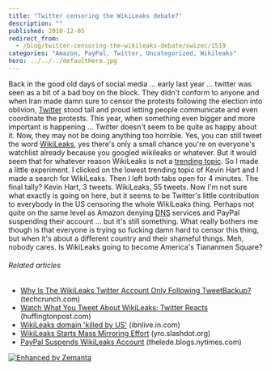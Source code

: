 ```yaml
---
title: "Twitter censoring the WikiLeaks debate?"
description: ""
published: 2010-12-05
redirect_from:
  - /blog/twitter-censoring-the-wikileaks-debate/swizec/1519
categories: "Amazon, PayPal, Twitter, Uncategorized, Wikileaks"
hero: ../../../defaultHero.jpg
---
```


Back in the good old days of social media ... early last year ... twitter was seen as a bit of a bad boy on the block. They didn't conform to anyone and when Iran made damn sure to censor the protests following the election into oblivion, [Twitter](http://en.wikipedia.org/wiki/Twitter "Twitter") stood tall and proud letting people communicate and even coordinate the protests. This year, when something even bigger and more important is happening ... Twitter doesn't seem to be quite as happy about it. Now, they may not be doing anything too horrible. Yes, you can still tweet the word [WikiLeaks](http://en.wikipedia.org/wiki/Wikileaks "Wikileaks"), yes there's only a small chance you're on everyone's watchlist already because you googled wikileaks or whatever. But it would seem that for whatever reason WikiLeaks is not a [trending topic](http://en.wikipedia.org/wiki/Trending_topic "Trending topic"). So I made a little experiment. I clicked on the lowest trending topic of Kevin Hart and I made a search for WikiLeaks. Then I left both tabs open for 4 minutes. The final tally? Kevin Hart, 3 tweets. WikiLeaks, 55 tweets. Now I'm not sure what exactly is going on here, but it seems to be Twitter's little contribution to everybody in the US censoring the whole WikiLeaks thing. Perhaps not quite on the same level as Amazon denying [DNS](http://en.wikipedia.org/wiki/Domain_Name_System "Domain Name System") services and PayPal suspending their account ... but it's still something. What really bothers me though is that everyone is trying so fucking damn hard to censor this thing, but when it's about a different country and their shameful things. Meh, nobody cares. Is WikiLeaks going to become America's Tiananmen Square?

###### Related articles

- [Why Is The WikiLeaks Twitter Account Only Following TweetBackup?](http://techcrunch.com/2010/12/05/wikileaks-twitter-twikileaks/) (techcrunch.com)
- [Watch What You Tweet About WikiLeaks: Twitter Reacts](http://www.huffingtonpost.com/2010/12/04/watch-what-you-tweet-abou_n_792085.html) (huffingtonpost.com)
- [WikiLeaks domain 'killed by US'](http://ibnlive.in.com/news/wikileaks-domain-killed-by-us/136407-11.html?from=tn) (ibnlive.in.com)
- [WikiLeaks Starts Mass Mirroring Effort](http://yro.slashdot.org/story/10/12/04/229233/WikiLeaks-Starts-Mass-Mirroring-Effort) (yro.slashdot.org)
- [PayPal Suspends WikiLeaks Account](http://r.zemanta.com/?u=http%3A//thelede.blogs.nytimes.com/2010/12/04/paypal-suspends-wikileaks-account/&a=29713202&rid=23f18b51-292f-4c0d-b886-95fe8293df66&e=244331d7785c842ed75b6af880961744) (thelede.blogs.nytimes.com)

[![Enhanced by Zemanta](http://img.zemanta.com/zemified_e.png?x-id=23f18b51-292f-4c0d-b886-95fe8293df66)](http://www.zemanta.com/ "Enhanced by Zemanta")
